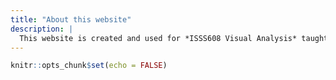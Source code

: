 ```yaml
---
title: "About this website"
description: |
  This website is created and used for *ISSS608 Visual Analysis* taught by **Prof** **Kam** *(SMU SCIS)*. Feel free to apply for *MITB* program and join in this class if you find it is fun after browsing my website!
---
```


```r
knitr::opts_chunk$set(echo = FALSE)
```

